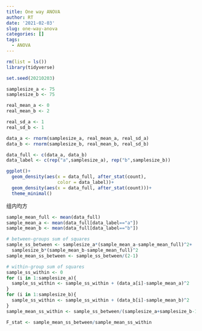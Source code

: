 ```yaml
---
title: One way ANOVA
author: RT
date: '2021-02-03'
slug: one-way-anova
categories: []
tags:
  - ANOVA
---
```


```r
rm(list = ls())
library(tidyverse)

set.seed(20210203)

samplesize_a <- 75
samplesize_b <- 75

real_mean_a <- 0
real_mean_b <- 2

real_sd_a <- 1
real_sd_b <- 1

data_a <- rnorm(samplesize_a, real_mean_a, real_sd_a)
data_b <- rnorm(samplesize_b, real_mean_b, real_sd_b)

data_full <- c(data_a, data_b)
data_label <- c(rep("a",samplesize_a), rep("b",samplesize_b))

ggplot()+
  geom_density(aes(x = data_full, after_stat(count),
                   color = data_label))+
  geom_density(aes(x = data_full, after_stat(count)))+
  theme_minimal()

```

组内均方

```r
sample_mean_full <- mean(data_full)
sample_mean_a <- mean(data_full[data_label=="a"])
sample_mean_b <- mean(data_full[data_label=="b"])

# between-groups sum of squares
sample_ss_between <- samplesize_a*(sample_mean_a-sample_mean_full)^2+
  samplesize_b*(sample_mean_b-sample_mean_full)^2
sample_mean_ss_between <- sample_ss_between/(2-1)

# within-group sum of squares
sample_ss_within <- 0
for (i in 1:samplesize_a){
  sample_ss_within <- sample_ss_within + (data_a[i]-sample_mean_a)^2
}
for (i in 1:samplesize_b){
  sample_ss_within <- sample_ss_within + (data_b[i]-sample_mean_b)^2
}
sample_mean_ss_within <- sample_ss_between/(samplesize_a+samplesize_b-1)

F_stat <- sample_mean_ss_between/sample_mean_ss_within


```

